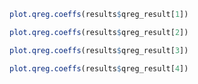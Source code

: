 

```r

plot.qreg.coeffs(results$qreg_result[1])

```


```r

plot.qreg.coeffs(results$qreg_result[2])

```


```r

plot.qreg.coeffs(results$qreg_result[3])

```


```r

plot.qreg.coeffs(results$qreg_result[4])

```
